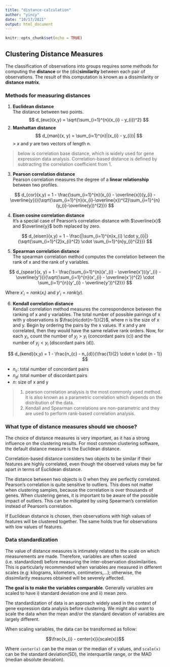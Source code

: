 ```yaml
---
title: "distance-calculation"
author: "yincy"
date: "10/17/2021"
output: html_document
---
```


```r
knitr::opts_chunk$set(echo = TRUE)
```


## Clustering Distance Measures  
The classification of observations into groups requires some methods for computing the **distance** or the (dis)**similarity** between each pair of observations. The result of this computation is known as a dissimilarity or **distance matrix**.  

### Methods for measuring distances  
1. **Euclidean distance**  
The distance between two points.  
$$
d_{euc}(x,y) = \sqrt{\sum_{i=1}^{n}(x_{i} - y_{i})^2}
$$
2. **Manhattan distance**  
$$
d_{man}(x, y) = \sum_{i=1}^{n}|(x_{i} - y_{i})|
$$
> $x$ and $y$ are two vectors of length n.  


> below is correlation base distance, which is widely used for gene expression data analysis. Correlation-based distance is defined by subtracting the correlation coefficient from 1.  

3. **Pearson correlation distance**  
Pearson correlation measures the degree of a **linear relationship** between two profiles.  

$$
d_{cor}(x,y) = 1 - \frac{\sum_{i=1}^{n}(x_{i} - \overline{x})(y_{i} - \overline{y})}{\sqrt{\sum_{i=1}^{n}(x_{i}-\overline{x})^{2}\sum_{i=1}^{n}(y_{i}-\overline{y})^{2}}}
$$

4. **Eisen cosine correlation distance**  
It's a special case of Pearson's correlation distance with $\overline{x}$ and $\overline{y}$ both replaced by zero.  

$$
d_{eisen}(x,y) = 1 - \frac{|\sum_{i=1}^{n}x_{i} \cdot y_{i}|}{\sqrt{\sum_{i=1}^{2}x_{i}^{2} \cdot \sum_{i=1}^{n}y_{i}^{2}}}
$$

5. **Spearman correlation distance**  
The spearman correlation method computes the correlation between the rank of x and the rank of y variables.  

$$
d_{spear}(x, y) = 1 - \frac{\sum_{i=1}^{n}(x'_{i} - \overline{x'})(y'_{i} - \overline{y'})}{\sqrt{\sum_{i=1}^{n}(x'_{i} - \overline{x'})^{2} \cdot \sum_{i=1}^{n}(y'_{i} - \overline{y'})^{2}}}
$$

Where $x'_{i} = rank(x_{i})$ and $y'_{i} = rank(y)$.  

6. **Kendall correlation distance**  
Kendall correlation method measures the correspondence between the ranking of x and y variables. The total number of possible pairings of x with y observations is $\frac{n\cdot(n-1)}{2}$, where n is the size of x and y. Begin by ordering the pairs by the x values. If x and y are correlated, then they would have the same relative rank orders. Now, for each $y_{i}$, count the number of $y_{j} > y_{i}$ (concordant pairs (c)) and the number of $y_{j} < y_{i}$ (discordant pairs (d)).  

$$
d_{kend}(x,y) = 1 - \frac{n_{c} - n_{d}}{\frac{1}{2} \cdot n \cdot (n - 1)}
$$

- $n_{c}$: total number of concordant pairs  
- $n_{d}$: total number of discordant pairs  
- $n$: size of x and y  


> 1. pearson correlation analysis is the most commonly used method. It is also known as a parametric correlation which depends on the distribution of the data.  
2. Kendall and Spearman correlations are non-parametric and they are used to perform rank-based correlation analysis.  

### What type of distance measures should we choose?  
The choice of distance measures is very important, as it has a strong influence on the clustering results. For most common clustering software, the default distance measure is the Euclidean distance.  

Correlation-based distance considers two objects to be similar if their features are highly correlated, even though the observed values may be far apart in terms of Euclidean distance.  

The distance between two objects is 0 when they are perfectly correlated. Pearson’s correlation is quite sensitive to outliers. This does not matter when clustering samples, because the correlation is over thousands of genes. When clustering genes, it is important to be aware of the possible impact of outliers. This can be mitigated by using Spearman’s correlation instead of Pearson’s correlation.  

If Euclidean distance is chosen, then observations with high values of features will be clustered together. The same holds true for observations with low values of features.  

### Data standardization  
The value of distance measures is intimately related to the scale on which measurements are made. Therefore, variables are often scaled (i.e. standardized) before measuring the inter-observation dissimilarities. This is particularly recommended when variables are measured in different scales (e.g: kilograms, kilometers, centimeters,...); otherwise, the dissimilarity measures obtained will be severely affected.  

**The goal is to make the variables comparable**. Generally variables are scaled to have i) standard deviation one and ii) mean zero.  

The standardization of data is an approach widely used in the context of gene expression data analysis before clustering. We might also want to scale the data when the mean and/or the standard deviation of variables are largely different.  

When scaling variables, the data can be transformed as follow:  

$$\frac{x_{i} - center(x)}{scale(x)}$$

Where `center(x)` can be the mean or the median of x values, and `scale(x)` can be the standard deviation(SD), the interquartile range, or the MAD (median absolute deviation).  
